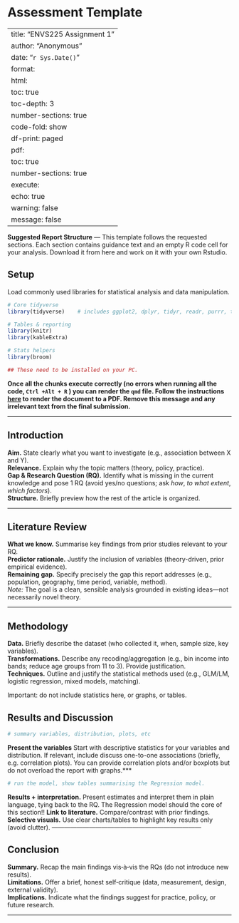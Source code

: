 # Assessment Template {.unnumbered}

---
title: "ENVS225 Assignment 1"
author: "Anonymous"
date: "`r Sys.Date()`"
format:
  html:
    toc: true
    toc-depth: 3
    number-sections: true
    code-fold: show
    df-print: paged
  pdf:
    toc: true
    number-sections: true
execute:
  echo: true
  warning: false
  message: false
---

**Suggested Report Structure** — This template follows the requested sections. Each section contains guidance text and an empty R code cell for your analysis. Download it from here and work on it with your own Rstudio.

## Setup

Load commonly used libraries for statistical analysis and data manipulation.

```r
# Core tidyverse
library(tidyverse)    # includes ggplot2, dplyr, tidyr, readr, purrr, tibble, stringr, forcats

# Tables & reporting
library(knitr)
library(kableExtra)

# Stats helpers
library(broom)

## These need to be installed on your PC.
```

::: {style="red"}
**Once all the chunks execute correctly (no errors when running all the code, `Ctrl +Alt + R` ) you can render the `qmd` file. Follow the instructions [here](https://gdsl-ul.github.io/stats/general/howSubmit.html) to render the document to a PDF. Remove this message and any irrelevant text from the final submission.**
:::

------------------------------------------------------------------------

## Introduction

**Aim.** State clearly what you want to investigate (e.g., association between X and Y).\
**Relevance.** Explain why the topic matters (theory, policy, practice).\
**Gap & Research Question (RQ).** Identify what is missing in the current knowledge and pose 1 RQ (avoid yes/no questions; ask *how*, *to what extent*, *which factors*).\
**Structure.** Briefly preview how the rest of the article is organized.

------------------------------------------------------------------------

## Literature Review

**What we know.** Summarise key findings from prior studies relevant to your RQ.\
**Predictor rationale.** Justify the inclusion of variables (theory-driven, prior empirical evidence).\
**Remaining gap.** Specify precisely the gap this report addresses (e.g., population, geography, time period, variable, method).\
*Note:* The goal is a clean, sensible analysis grounded in existing ideas—not necessarily novel theory.

------------------------------------------------------------------------

## Methodology

**Data.** Briefly describe the dataset (who collected it, when, sample size, key variables).\
**Transformations.** Describe any recoding/aggregation (e.g., bin income into bands; reduce age groups from 11 to 3). Provide justification.\
**Techniques.** Outline and justify the statistical methods used (e.g., GLM/LM, logistic regression, mixed models, matching).

Important: do not include statistics here, or graphs, or tables.

## Results and Discussion

```r
# summary variables, distribution, plots, etc
```

**Present the variables** Start with descriptive statistics for your variables and distribution. If relevant, include discuss one-to-one associations (briefly, e.g. correlation plots). You can provide correlation plots and/or boxplots but do not overload the report with graphs.\*\*\*

```r
# run the model, show tables summarising the Regression model.
```

**Results + interpretation.** Present estimates and interpret them in plain language, tying back to the RQ. The Regression model should the core of this section!! **Link to literature.** Compare/contrast with prior findings. **Selective visuals.** Use clear charts/tables to highlight key results only (avoid clutter). ------------------------------------------------------------------------

## Conclusion

**Summary.** Recap the main findings vis‑à‑vis the RQs (do not introduce new results).\
**Limitations.** Offer a brief, honest self‑critique (data, measurement, design, external validity).\
**Implications.** Indicate what the findings suggest for practice, policy, or future research.

------------------------------------------------------------------------

## 
